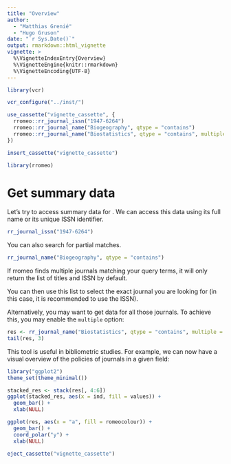 ```yaml
---
title: "Overview"
author: 
  - "Matthias Grenié"
  - "Hugo Gruson"
date: "`r Sys.Date()`"
output: rmarkdown::html_vignette
vignette: >
  %\VignetteIndexEntry{Overview}
  %\VignetteEngine{knitr::rmarkdown}
  %\VignetteEncoding{UTF-8}
---
```



```r
library(vcr)

vcr_configure("../inst/")

use_cassette("vignette_cassette", {
  rromeo::rr_journal_issn("1947-6264")
  rromeo::rr_journal_name("Biogeography", qtype = "contains")
  rromeo::rr_journal_name("Biostatistics", qtype = "contains", multiple = TRUE)
})

insert_cassette("vignette_cassette")
```

```r
library(rromeo)
```

# Get summary data

Let's try to access summary data for . We can access this data using its full
name or its unique ISSN identifier.

```r
rr_journal_issn("1947-6264")
```

You can also search for partial matches.

```r
rr_journal_name("Biogeography", qtype = "contains")
```

If rromeo finds multiple journals matching your query terms, it will only return
the list of titles and ISSN by default.

You can then use this list to select the exact journal you are looking for (in
this case, it is recommended to use the ISSN).

Alternatively, you may want to get data for all those journals. To achieve this,
you may enable the `multiple` option:

```r
res <- rr_journal_name("Biostatistics", qtype = "contains", multiple = TRUE)
tail(res, 3)
```

This tool is useful in bibliometric studies. For example, we can now have a 
visual overview of the policies of journals in a given field:

```r
library("ggplot2")
theme_set(theme_minimal())

stacked_res <- stack(res[, 4:6])
ggplot(stacked_res, aes(x = ind, fill = values)) +
  geom_bar() +
  xlab(NULL)
```

```r
ggplot(res, aes(x = "a", fill = romeocolour)) +
  geom_bar() + 
  coord_polar("y") +
  xlab(NULL)
```

```r
eject_cassette("vignette_cassette")
```
